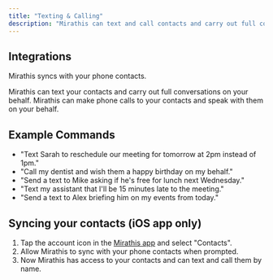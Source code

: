 ```yaml
---
title: "Texting & Calling"
description: "Mirathis can text and call contacts and carry out full conversations on your behalf"
---
```


## Integrations

Mirathis syncs with your phone contacts.

<Card title="Texting" icon="message" iconType="sharp-solid" horizontal={false}>
  Mirathis can text your contacts and carry out full conversations on your behalf.
</Card>

<Card title="Calling" icon="phone" iconType="duotone" horizontal={false}>
  Mirathis can make phone calls to your contacts and speak with them on your behalf.
</Card>

## Example Commands

- "Text Sarah to reschedule our meeting for tomorrow at 2pm instead of 1pm."
- "Call my dentist and wish them a happy birthday on my behalf."
- "Send a text to Mike asking if he's free for lunch next Wednesday."
- "Text my assistant that I'll be 15 minutes late to the meeting."
- "Send a text to Alex briefing him on my events from today."

## Syncing your contacts (iOS app only)

1. Tap the account icon in the [Mirathis app](https://mirathis.app) and select "Contacts".
2. Allow Mirathis to sync with your phone contacts when prompted.
3. Now Mirathis has access to your contacts and can text and call them by name.